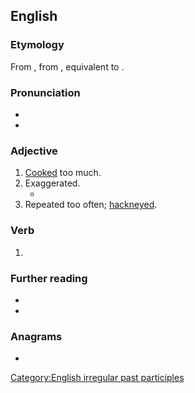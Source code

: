 ==English==

===Etymology===
From {{inh|en|enm|overdon}}, from {{inh|en|ang|oferdōn}}, equivalent to {{prefix|en|over|done}}.

===Pronunciation===
* {{IPA|en|/əʊvəɹˈdʌn/}}
* {{audio|en|LL-Q1860 (eng)-Vealhurl-overdone.wav|Audio (RP)}}

===Adjective===
{{en-adj}}

# [[cook|Cooked]] too much.
# Exaggerated.
#* {{quote-book|en|year=1997|author=Lawrence Norfolk|title=The Pope's Rhinoceros|passage=There are lots of pauses and little detours, hitchings-up of their smocks, inspection of the soles of their feet, some rather '''overdone''' limping.}}
# Repeated too often; [[hackneyed]].

===Verb===
{{head|en|verb form}}

# {{inflection of|en|overdo||past|part}}

===Further reading===
* {{R:Webster 1828}}
* {{R:OneLook}}

===Anagrams===
* {{anagrams|en|a=deenoorv|done over}}

[[Category:English irregular past participles]]